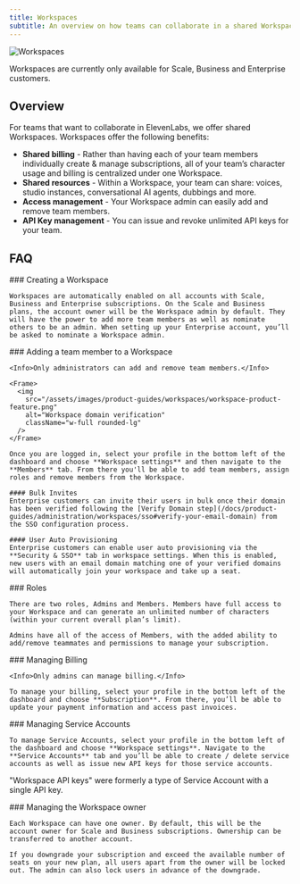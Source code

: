 ```yaml
---
title: Workspaces
subtitle: An overview on how teams can collaborate in a shared Workspace.
---
```


<img
  src="/assets/images/product-guides/workspaces/workspace-main.png"
  alt="Workspaces"
  className="w-full rounded-lg"
/>

<Info>Workspaces are currently only available for Scale, Business and Enterprise customers.</Info>

## Overview

For teams that want to collaborate in ElevenLabs, we offer shared Workspaces. Workspaces offer the following benefits:

- **Shared billing** - Rather than having each of your team members individually create & manage subscriptions, all of your team’s character usage and billing is centralized under one Workspace.
- **Shared resources** - Within a Workspace, your team can share: voices, studio instances, conversational AI agents, dubbings and more.
- **Access management** - Your Workspace admin can easily add and remove team members.
- **API Key management** - You can issue and revoke unlimited API keys for your team.

## FAQ

<AccordionGroup>
  <Accordion title="How do I create a Workspace?">
    ### Creating a Workspace

    Workspaces are automatically enabled on all accounts with Scale, Business and Enterprise subscriptions. On the Scale and Business plans, the account owner will be the Workspace admin by default. They will have the power to add more team members as well as nominate others to be an admin. When setting up your Enterprise account, you’ll be asked to nominate a Workspace admin.

  </Accordion>
  <Accordion title="How do I add a team member to a Workspace?">
    ### Adding a team member to a Workspace

    <Info>Only administrators can add and remove team members.</Info>

    <Frame>
      <img
        src="/assets/images/product-guides/workspaces/workspace-product-feature.png"
        alt="Workspace domain verification"
        className="w-full rounded-lg"
      />
    </Frame>

    Once you are logged in, select your profile in the bottom left of the dashboard and choose **Workspace settings** and then navigate to the **Members** tab. From there you'll be able to add team members, assign roles and remove members from the Workspace.

    #### Bulk Invites
    Enterprise customers can invite their users in bulk once their domain has been verified following the [Verify Domain step](/docs/product-guides/administration/workspaces/sso#verify-your-email-domain) from the SSO configuration process.

    #### User Auto Provisioning
    Enterprise customers can enable user auto provisioning via the **Security & SSO** tab in workspace settings. When this is enabled, new users with an email domain matching one of your verified domains will automatically join your workspace and take up a seat.
    
  </Accordion>
  <Accordion title="What roles can I assign members?">
    ### Roles

    There are two roles, Admins and Members. Members have full access to your Workspace and can generate an unlimited number of characters (within your current overall plan’s limit).

    Admins have all of the access of Members, with the added ability to add/remove teammates and permissions to manage your subscription.

  </Accordion>
  <Accordion title="How do I manage billing?">
    ### Managing Billing

    <Info>Only admins can manage billing.</Info>

    To manage your billing, select your profile in the bottom left of the dashboard and choose **Subscription**. From there, you’ll be able to update your payment information and access past invoices.

  </Accordion>
  <Accordion title="How do I manage Service Accounts / API keys?">
    ### Managing Service Accounts

    To manage Service Accounts, select your profile in the bottom left of the dashboard and choose **Workspace settings**. Navigate to the **Service Accounts** tab and you’ll be able to create / delete service accounts as well as issue new API keys for those service accounts.

<Note>"Workspace API keys" were formerly a type of Service Account with a single API key.</Note>

  </Accordion>
  <Accordion title="Who is the Workspace owner?">
    ### Managing the Workspace owner

    Each Workspace can have one owner. By default, this will be the account owner for Scale and Business subscriptions. Ownership can be transferred to another account.

    If you downgrade your subscription and exceed the available number of seats on your new plan, all users apart from the owner will be locked out. The admin can also lock users in advance of the downgrade.

  </Accordion>
</AccordionGroup>
